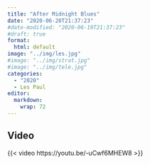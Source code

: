 ```yaml
---
title: "After Midnight Blues"
date: "2020-06-20T21:37:23"
#date-modified: "2020-06-19T21:37:23"
#draft: true
format: 
  html: default
image: "../img/les.jpg"
#image: "../img/strat.jpg"
#image: "../img/tele.jpg"
categories:
  - "2020"
  - Les Paul
editor: 
  markdown: 
    wrap: 72
---
```


## Video

{{< video https://youtu.be/-uCwf6MHEW8 >}}